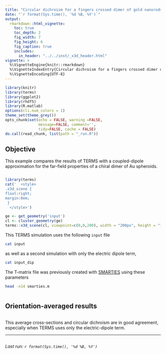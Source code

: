 ```yaml
---
title: "Circular dichroism for a fingers crossed dimer of gold nanorods"
date: "`r format(Sys.time(), '%d %B, %Y')`"
output:
  rmarkdown::html_vignette:
    toc: true
    toc_depth: 2
    fig_width: 7
    fig_height: 6
    fig_caption: true
    includes:
      in_header: "../../inst/_x3d_header.html"
vignette: >
  %\VignetteEngine{knitr::rmarkdown}
  %\VignetteIndexEntry{Circular dichroism for a fingers crossed dimer of gold nanorods}
  %\VignetteEncoding{UTF-8}
---
```


```r
library(knitr)
library(terms)
library(ggplot2)
library(rhdf5)
library(R.matlab)
options(cli.num_colors = 1)
theme_set(theme_grey())
opts_chunk$set(echo = FALSE, warning =FALSE,
               message=FALSE, comment='', 
               tidy=FALSE, cache = FALSE)
do.call(read_chunk, list(path = "_run.R"))
```

## Objective

This example compares the results of TERMS with a coupled-dipole approximation for the far-field properties of a chiral dimer of Au spheroids.

```r
```


```r
library(terms)
cat('  <style>
.x3d_scene {
float:right;
margin:0em;
 }
  </style>')

ge <- get_geometry('input')
cl <- cluster_geometry(ge)
terms::x3d_scene(cl, viewpoint=c(0,0,200), width = "200px", height = "150px", default_material='gold')
```

This TERMS simulation uses the following `input` file
```bash
cat input
```

as well as a second simulation with only the electric dipole term,

```bash
cat input_dip
```

The T-matrix file was previously created with [SMARTIES](https://www.wgtn.ac.nz/scps/research/research-groups/raman-lab/numerical-tools/smarties) using these parameters

```bash
head -n14 smarties.m
```

```r
```

## Orientation-averaged results

```r
```

This average cross-sections and circular dichroism are in good agreement, especially when TERMS uses only the electric-dipole term.


-----

```r
```
_Last run: `r format(Sys.time(), '%d %B, %Y')`_
